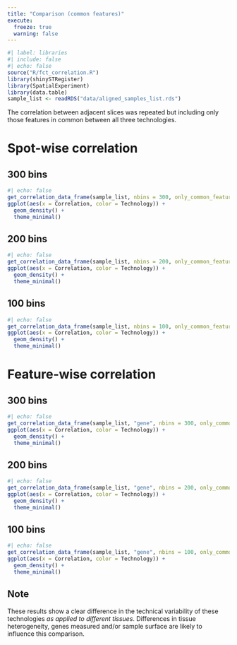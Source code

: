 ```yaml
---
title: "Comparison (common features)"
execute:
  freeze: true
  warning: false
---
```


```r
#| label: libraries
#| include: false
#| echo: false
source("R/fct_correlation.R")
library(shinySTRegister)
library(SpatialExperiment)
library(data.table)
sample_list <- readRDS("data/aligned_samples_list.rds")
```

The correlation between adjacent slices was repeated but including only those features in common between all three technologies.

# Spot-wise correlation

::: {.panel-tabset group="nbins"}
## 300 bins

```r
#| echo: false
get_correlation_data_frame(sample_list, nbins = 300, only_common_features = TRUE) |>
ggplot(aes(x = Correlation, color = Technology)) +
  geom_density() +
  theme_minimal()
```

## 200 bins

```r
#| echo: false
get_correlation_data_frame(sample_list, nbins = 200, only_common_features = TRUE) |>
ggplot(aes(x = Correlation, color = Technology)) +
  geom_density() +
  theme_minimal()
```

## 100 bins

```r
#| echo: false
get_correlation_data_frame(sample_list, nbins = 100, only_common_features = TRUE) |>
ggplot(aes(x = Correlation, color = Technology)) +
  geom_density() +
  theme_minimal()
```
:::

# Feature-wise correlation

::: {.panel-tabset group="nbins"}
## 300 bins

```r
#| echo: false
get_correlation_data_frame(sample_list, "gene", nbins = 300, only_common_features = TRUE) |>
ggplot(aes(x = Correlation, color = Technology)) +
  geom_density() +
  theme_minimal()
```

## 200 bins

```r
#| echo: false
get_correlation_data_frame(sample_list, "gene", nbins = 200, only_common_features = TRUE) |>
ggplot(aes(x = Correlation, color = Technology)) +
  geom_density() +
  theme_minimal()
```

## 100 bins

```r
#| echo: false
get_correlation_data_frame(sample_list, "gene", nbins = 100, only_common_features = TRUE) |>
ggplot(aes(x = Correlation, color = Technology)) +
  geom_density() +
  theme_minimal()
```
:::

## Note

These results show a clear difference in the technical variability of these technologies *as applied to different tissues*. Differences in tissue heterogeneity, genes measured and/or sample surface are likely to influence this comparison.
